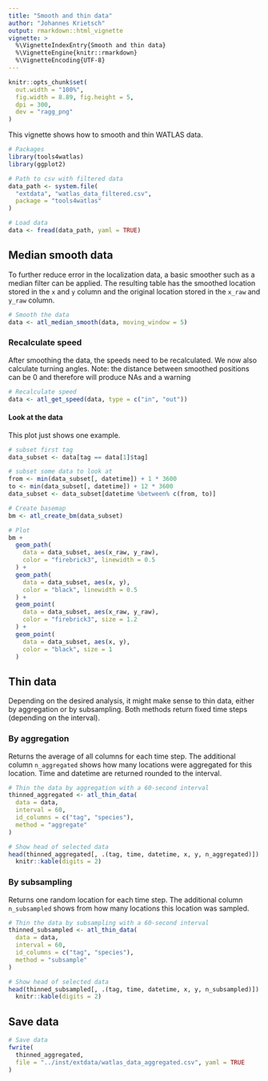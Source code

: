 ```yaml
---
title: "Smooth and thin data"
author: "Johannes Krietsch"
output: rmarkdown::html_vignette
vignette: >
  %\VignetteIndexEntry{Smooth and thin data}
  %\VignetteEngine{knitr::rmarkdown}
  %\VignetteEncoding{UTF-8}
---
```


```r
knitr::opts_chunk$set(
  out.width = "100%",
  fig.width = 8.89, fig.height = 5,
  dpi = 300,
  dev = "ragg_png"
)
```

 This vignette shows how to smooth and thin WATLAS data. 

```r
# Packages
library(tools4watlas)
library(ggplot2)

# Path to csv with filtered data
data_path <- system.file(
  "extdata", "watlas_data_filtered.csv",
  package = "tools4watlas"
)

# Load data
data <- fread(data_path, yaml = TRUE)

```


## Median smooth data

To further reduce error in the localization data, a basic smoother such as a median filter can be applied. The resulting table has the smoothed location stored in the `x` and `y` column and the original location stored in the `x_raw` and `y_raw` column. 

```r
# Smooth the data
data <- atl_median_smooth(data, moving_window = 5)
```

### Recalculate speed

After smoothing the data, the speeds need to be recalculated. We now also calculate turning angles. 
Note: the distance between smoothed positions can be 0 and therefore will produce NAs and a warning

```r
# Recalculate speed
data <- atl_get_speed(data, type = c("in", "out"))
```

#### Look at the data

This plot just shows one example.

```r
# subset first tag
data_subset <- data[tag == data[1]$tag]

# subset some data to look at
from <- min(data_subset[, datetime]) + 1 * 3600
to <- min(data_subset[, datetime]) + 12 * 3600
data_subset <- data_subset[datetime %between% c(from, to)]

# Create basemap
bm <- atl_create_bm(data_subset)

# Plot
bm +
  geom_path(
    data = data_subset, aes(x_raw, y_raw),
    color = "firebrick3", linewidth = 0.5
  ) +
  geom_path(
    data = data_subset, aes(x, y),
    color = "black", linewidth = 0.5
  ) +
  geom_point(
    data = data_subset, aes(x_raw, y_raw),
    color = "firebrick3", size = 1.2
  ) +
  geom_point(
    data = data_subset, aes(x, y),
    color = "black", size = 1
  )
```


## Thin data

Depending on the desired analysis, it might make sense to thin data, either by aggregation or by subsampling. Both methods return fixed time steps (depending on the interval). 

### By aggregation

Returns the average of all columns for each time step. The additional column `n_aggregated` shows how many locations were aggregated for this location. Time and datetime are returned rounded to the interval.

```r
# Thin the data by aggregation with a 60-second interval
thinned_aggregated <- atl_thin_data(
  data = data,
  interval = 60,
  id_columns = c("tag", "species"),
  method = "aggregate"
)

# Show head of selected data
head(thinned_aggregated[, .(tag, time, datetime, x, y, n_aggregated)]) |>
  knitr::kable(digits = 2)
```

### By subsampling

Returns one random location for each time step. The additional column `n_subsampled` shows from how many locations this location was sampled.

```r
# Thin the data by subsampling with a 60-second interval
thinned_subsampled <- atl_thin_data(
  data = data,
  interval = 60,
  id_columns = c("tag", "species"),
  method = "subsample"
)

# Show head of selected data
head(thinned_subsampled[, .(tag, time, datetime, x, y, n_subsampled)]) |>
  knitr::kable(digits = 2)
```


## Save data

```r
# Save data
fwrite(
  thinned_aggregated,
  file = "../inst/extdata/watlas_data_aggregated.csv", yaml = TRUE
)
```

